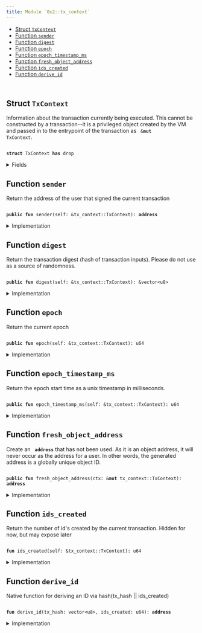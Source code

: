 ```yaml
---
title: Module `0x2::tx_context`
---
```


<Link id="0x2_tx_context"/>


-  [Struct `TxContext`](#0x2_tx_context_TxContext)
-  [Function `sender`](#0x2_tx_context_sender)
-  [Function `digest`](#0x2_tx_context_digest)
-  [Function `epoch`](#0x2_tx_context_epoch)
-  [Function `epoch_timestamp_ms`](#0x2_tx_context_epoch_timestamp_ms)
-  [Function `fresh_object_address`](#0x2_tx_context_fresh_object_address)
-  [Function `ids_created`](#0x2_tx_context_ids_created)
-  [Function `derive_id`](#0x2_tx_context_derive_id)


<pre><code>
</code></pre>



<Link id="0x2_tx_context_TxContext"></Link>

## Struct `TxContext`

Information about the transaction currently being executed.
This cannot be constructed by a transaction--it is a privileged object created by
the VM and passed in to the entrypoint of the transaction as <code>
&<b>mut</b> <Link href="../iota-framework/tx_context#0x2_tx_context_TxContext">TxContext</Link></code>.


<pre><code>
<b>struct</b> <Link href="../iota-framework/tx_context#0x2_tx_context_TxContext">TxContext</Link> <b>has</b> drop
</code></pre>



<details>
<summary>Fields</summary>


<dl>
<dt>
<code>
sender: <b>address</b></code>
</dt>
<dd>
 The address of the user that signed the current transaction
</dd>
<dt>
<code>
tx_hash: <Link href="../move-stdlib/vector#0x1_vector">vector</Link>&lt;u8&gt;</code>
</dt>
<dd>
 Hash of the current transaction
</dd>
<dt>
<code>
epoch: u64</code>
</dt>
<dd>
 The current epoch number
</dd>
<dt>
<code>
epoch_timestamp_ms: u64</code>
</dt>
<dd>
 Timestamp that the epoch started at
</dd>
<dt>
<code>
ids_created: u64</code>
</dt>
<dd>
 Counter recording the number of fresh id's created while executing
 this transaction. Always 0 at the start of a transaction
</dd>
</dl>


</details>

<Link id="0x2_tx_context_sender"></Link>

## Function `sender`

Return the address of the user that signed the current
transaction


<pre><code>
<b>public</b> <b>fun</b> <Link href="../iota-framework/tx_context#0x2_tx_context_sender">sender</Link>(self: &<Link href="../iota-framework/tx_context#0x2_tx_context_TxContext">tx_context::TxContext</Link>): <b>address</b>
</code></pre>



<details>
<summary>Implementation</summary>


<pre><code>
<b>public</b> <b>fun</b> <Link href="../iota-framework/tx_context#0x2_tx_context_sender">sender</Link>(self: &<Link href="../iota-framework/tx_context#0x2_tx_context_TxContext">TxContext</Link>): <b>address</b> \{
    self.sender
}
</code></pre>



</details>

<Link id="0x2_tx_context_digest"></Link>

## Function `digest`

Return the transaction digest (hash of transaction inputs).
Please do not use as a source of randomness.


<pre><code>
<b>public</b> <b>fun</b> <Link href="../iota-framework/tx_context#0x2_tx_context_digest">digest</Link>(self: &<Link href="../iota-framework/tx_context#0x2_tx_context_TxContext">tx_context::TxContext</Link>): &<Link href="../move-stdlib/vector#0x1_vector">vector</Link>&lt;u8&gt;
</code></pre>



<details>
<summary>Implementation</summary>


<pre><code>
<b>public</b> <b>fun</b> <Link href="../iota-framework/tx_context#0x2_tx_context_digest">digest</Link>(self: &<Link href="../iota-framework/tx_context#0x2_tx_context_TxContext">TxContext</Link>): &<Link href="../move-stdlib/vector#0x1_vector">vector</Link>&lt;u8&gt; \{
    &self.tx_hash
}
</code></pre>



</details>

<Link id="0x2_tx_context_epoch"></Link>

## Function `epoch`

Return the current epoch


<pre><code>
<b>public</b> <b>fun</b> <Link href="../iota-framework/tx_context#0x2_tx_context_epoch">epoch</Link>(self: &<Link href="../iota-framework/tx_context#0x2_tx_context_TxContext">tx_context::TxContext</Link>): u64
</code></pre>



<details>
<summary>Implementation</summary>


<pre><code>
<b>public</b> <b>fun</b> <Link href="../iota-framework/tx_context#0x2_tx_context_epoch">epoch</Link>(self: &<Link href="../iota-framework/tx_context#0x2_tx_context_TxContext">TxContext</Link>): u64 \{
    self.epoch
}
</code></pre>



</details>

<Link id="0x2_tx_context_epoch_timestamp_ms"></Link>

## Function `epoch_timestamp_ms`

Return the epoch start time as a unix timestamp in milliseconds.


<pre><code>
<b>public</b> <b>fun</b> <Link href="../iota-framework/tx_context#0x2_tx_context_epoch_timestamp_ms">epoch_timestamp_ms</Link>(self: &<Link href="../iota-framework/tx_context#0x2_tx_context_TxContext">tx_context::TxContext</Link>): u64
</code></pre>



<details>
<summary>Implementation</summary>


<pre><code>
<b>public</b> <b>fun</b> <Link href="../iota-framework/tx_context#0x2_tx_context_epoch_timestamp_ms">epoch_timestamp_ms</Link>(self: &<Link href="../iota-framework/tx_context#0x2_tx_context_TxContext">TxContext</Link>): u64 \{
   self.epoch_timestamp_ms
}
</code></pre>



</details>

<Link id="0x2_tx_context_fresh_object_address"></Link>

## Function `fresh_object_address`

Create an <code>
<b>address</b></code> that has not been used. As it is an object address, it will never
occur as the address for a user.
In other words, the generated address is a globally unique object ID.


<pre><code>
<b>public</b> <b>fun</b> <Link href="../iota-framework/tx_context#0x2_tx_context_fresh_object_address">fresh_object_address</Link>(ctx: &<b>mut</b> <Link href="../iota-framework/tx_context#0x2_tx_context_TxContext">tx_context::TxContext</Link>): <b>address</b>
</code></pre>



<details>
<summary>Implementation</summary>


<pre><code>
<b>public</b> <b>fun</b> <Link href="../iota-framework/tx_context#0x2_tx_context_fresh_object_address">fresh_object_address</Link>(ctx: &<b>mut</b> <Link href="../iota-framework/tx_context#0x2_tx_context_TxContext">TxContext</Link>): <b>address</b> \{
    <b>let</b> ids_created = ctx.ids_created;
    <b>let</b> id = <Link href="../iota-framework/tx_context#0x2_tx_context_derive_id">derive_id</Link>(*&ctx.tx_hash, ids_created);
    ctx.ids_created = ids_created + 1;
    id
}
</code></pre>



</details>

<Link id="0x2_tx_context_ids_created"></Link>

## Function `ids_created`

Return the number of id's created by the current transaction.
Hidden for now, but may expose later


<pre><code>
<b>fun</b> <Link href="../iota-framework/tx_context#0x2_tx_context_ids_created">ids_created</Link>(self: &<Link href="../iota-framework/tx_context#0x2_tx_context_TxContext">tx_context::TxContext</Link>): u64
</code></pre>



<details>
<summary>Implementation</summary>


<pre><code>
<b>fun</b> <Link href="../iota-framework/tx_context#0x2_tx_context_ids_created">ids_created</Link>(self: &<Link href="../iota-framework/tx_context#0x2_tx_context_TxContext">TxContext</Link>): u64 \{
    self.ids_created
}
</code></pre>



</details>

<Link id="0x2_tx_context_derive_id"></Link>

## Function `derive_id`

Native function for deriving an ID via hash(tx_hash || ids_created)


<pre><code>
<b>fun</b> <Link href="../iota-framework/tx_context#0x2_tx_context_derive_id">derive_id</Link>(tx_hash: <Link href="../move-stdlib/vector#0x1_vector">vector</Link>&lt;u8&gt;, ids_created: u64): <b>address</b>
</code></pre>



<details>
<summary>Implementation</summary>


<pre><code>
<b>native</b> <b>fun</b> <Link href="../iota-framework/tx_context#0x2_tx_context_derive_id">derive_id</Link>(tx_hash: <Link href="../move-stdlib/vector#0x1_vector">vector</Link>&lt;u8&gt;, ids_created: u64): <b>address</b>;
</code></pre>



</details>
